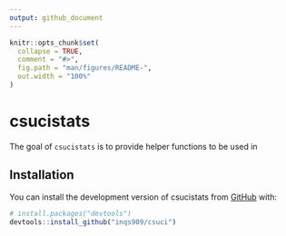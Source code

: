 ```yaml
---
output: github_document
---
```


<!-- README.md is generated from README.Rmd. Please edit that file -->

```r
knitr::opts_chunk$set(
  collapse = TRUE,
  comment = "#>",
  fig.path = "man/figures/README-",
  out.width = "100%"
)
```

# csucistats

<!-- badges: start -->
<!-- badges: end -->

The goal of `csucistats` is to provide helper functions to be used in 

## Installation

You can install the development version of csucistats from [GitHub](https://github.com/inqs909/csucistats) with:

``` r
# install.packages("devtools")
devtools::install_github("inqs909/csuci")
```



